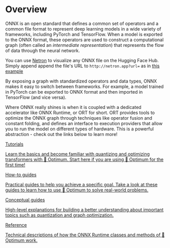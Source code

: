 # Overview

ONNX is an open standard that defines a common set of operators and a common file format to represent deep learning models in a wide variety of frameworks, including PyTorch and TensorFlow. When a model is exported to the ONNX format, these operators are used to construct a computational graph (often called an _intermediate representation_) that represents the flow of data through the neural network.

<Tip>

You can use [Netron](https://netron.app/) to visualize any ONNX file on the Hugging Face Hub. Simply append append the file's URL to `http://netron.app?url=` as in [this example](https://netron.app/?url=https://huggingface.co/cmarkea/distilcamembert-base-ner/blob/main/model.onnx)

</Tip>

By exposing a graph with standardized operators and data types, ONNX makes it easy to switch between frameworks. For example, a model trained in PyTorch can be exported to ONNX format and then imported in TensorFlow (and vice versa).

Where ONNX really shines is when it is coupled with a dedicated accelerator like ONNX Runtime, or ORT for short. ORT provides tools to optimize the ONNX graph through techniques like operator fusion and constant folding, and defines an interface to execution providers that allow you to run the model on different types of hardware. This is a powerful abstraction - check out the links below to learn more!

<div class="mt-10">
  <div class="w-full flex flex-col space-y-4 md:space-y-0 md:grid md:grid-cols-2 md:gap-y-4 md:gap-x-5">
    <a class="!no-underline border dark:border-gray-700 p-5 rounded-lg shadow hover:shadow-lg" href="/onnxruntime/tutorial"
      ><div class="w-full text-center bg-gradient-to-br from-blue-400 to-blue-500 rounded-lg py-1.5 font-semibold mb-5 text-white text-lg leading-relaxed">Tutorials</div>
      <p class="text-gray-700">Learn the basics and become familiar with quantizing and optimizing transformers with 🤗 Optimum. Start here if you are using 🤗 Optimum for the first time!</p>
    </a>
    <a class="!no-underline border dark:border-gray-700 p-5 rounded-lg shadow hover:shadow-lg" href="/docs/datasets/how_to"
      ><div class="w-full text-center bg-gradient-to-br from-indigo-400 to-indigo-500 rounded-lg py-1.5 font-semibold mb-5 text-white text-lg leading-relaxed">How-to guides</div>
      <p class="text-gray-700">Practical guides to help you achieve a specific goal. Take a look at these guides to learn how to use 🤗 Optimum to solve real-world problems.</p>
    </a>
    <a class="!no-underline border dark:border-gray-700 p-5 rounded-lg shadow hover:shadow-lg" href="/docs/datasets/about_arrow"
      ><div class="w-full text-center bg-gradient-to-br from-pink-400 to-pink-500 rounded-lg py-1.5 font-semibold mb-5 text-white text-lg leading-relaxed">Conceptual guides</div>
      <p class="text-gray-700">High-level explanations for building a better understanding about important topics such as quantization and graph optimization.</p>
   </a>
    <a class="!no-underline border dark:border-gray-700 p-5 rounded-lg shadow hover:shadow-lg" href="/docs/datasets/package_reference/main_classes"
      ><div class="w-full text-center bg-gradient-to-br from-purple-400 to-purple-500 rounded-lg py-1.5 font-semibold mb-5 text-white text-lg leading-relaxed">Reference</div>
      <p class="text-gray-700">Technical descriptions of how the ONNX Runtime classes and methods of 🤗 Optimum work.</p>
    </a>
  </div>
</div>